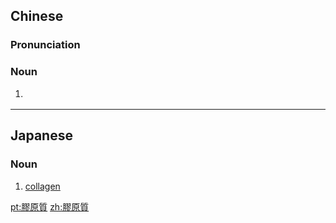 {{also|胶原质}}
==Chinese==
{{zh-forms|s=胶原质|type=21}}

===Pronunciation===
{{zh-pron
|m=jiāoyuán质
|c=gaau1 jyun4 zat1
|cat=n
}}

===Noun===
{{zh-noun}}

# {{lb|zh|biochemistry}} {{zh-synonym|膠原蛋白}}

----

==Japanese==
{{ja-kanjitab|こう|げん|しつ|yomi=o}}

===Noun===
{{ja-noun|こうげんしつ}}

# {{lb|ja|biochemistry|sort=こうげんしつ}} [[collagen]]

[[pt:膠原質]]
[[zh:膠原質]]